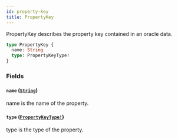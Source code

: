 ```yaml
---
id: property-key
title: PropertyKey
---
```


PropertyKey describes the property key contained in an oracle data.

```graphql
type PropertyKey {
  name: String
  type: PropertyKeyType!
}
```

### Fields

#### `name` ([`String`](/docs/graphql/scalars/string))

name is the name of the property.

#### `type` ([`PropertyKeyType!`](/docs/graphql/enums/property-key-type))

type is the type of the property.

